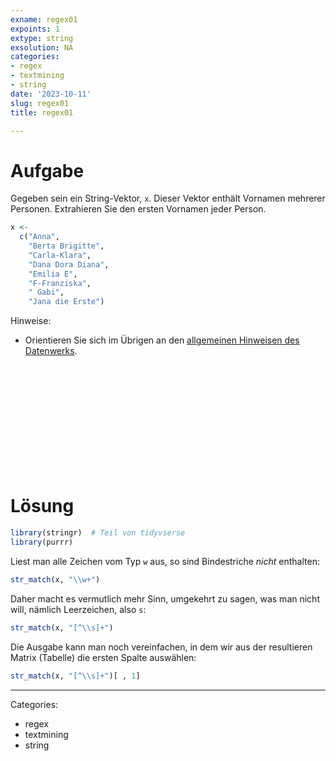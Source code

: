 ```yaml
---
exname: regex01
expoints: 1
extype: string
exsolution: NA
categories:
- regex
- textmining
- string
date: '2023-10-11'
slug: regex01
title: regex01

---
```





# Aufgabe


Gegeben sein ein String-Vektor, `x`. Dieser Vektor enthält Vornamen mehrerer Personen.
Extrahieren Sie den ersten Vornamen jeder Person.


```r
x <-
  c("Anna",
    "Berta Brigitte",
    "Carla-Klara",
    "Dana Dora Diana",
    "Emilia E",
    "F-Franziska",
    " Gabi",
    "Jana die Erste")
```


Hinweise:

- Orientieren Sie sich im Übrigen an den [allgemeinen Hinweisen des Datenwerks](https://datenwerk.netlify.app/hinweise).






</br>
</br>
</br>
</br>
</br>
</br>
</br>
</br>
</br>
</br>

# Lösung



```r
library(stringr)  # Teil von tidyvserse
library(purrr)
```

Liest man alle Zeichen vom Typ `w` aus, so sind Bindestriche *nicht* enthalten:

```r
str_match(x, "\\w+")
```

Daher macht es vermutlich mehr Sinn, umgekehrt zu sagen, was man nicht will, nämlich Leerzeichen, also `s`:

```r
str_match(x, "[^\\s]+")
```

Die Ausgabe kann man noch vereinfachen, in dem wir aus der resultieren Matrix (Tabelle)
die ersten Spalte auswählen:

```r
str_match(x, "[^\\s]+")[ , 1]
```






---

Categories: 

- regex
- textmining
- string

